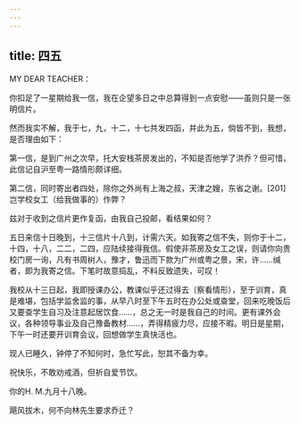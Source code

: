 ```yaml
---
---
---
```

title: 四五
---




MY DEAR TEACHER：

你扣足了一星期给我一信，我在企望多日之中总算得到一点安慰——虽则只是一张明信片。

然而我实不解，我于七，九，十二，十七共发四函，并此为五，倘皆不到，我想，是否理由如下：

第一信，是到广州之次早，托大安栈茶房发出的，不知是否他学了洪乔？但可惜，此信记自沪至粤一路情形颇详细。

第二信，同时寄出者四处，除你之外尚有上海之叔，天津之嫂，东省之谢。[201]岂学校女工（给我做事的）作弊？

兹对于收到之信片更作复函，由我自己投邮，看结果如何？

五日来信十日晚到，十三信片十八到，计需六天。如我寄之信不失，则你于十二，十四，十八，二二，二四，应陆续接得我信。假使非茶房及女工之误，则请你向贵校门房一询，凡有书周树人，豫才，鲁迅而下款为广州或粤之景，宋，许……缄者，即为我寄之信。下笔时故意捣乱，不料反致遗失，可叹！

我校从十三日起，我即授课办公，教课似乎还过得去（察看情形），至于训育，真是难堪，包括学监舍监的事，从早八时至下午五时在办公处或查堂，回来吃晚饭后又要查学生自习及注意起居饮食……，总之无一时是我自己的时间。更有课外会议，各种领导事业及自己豫备教材……，弄得精疲力尽，应接不暇。明日是星期，下午一时还要开训育会议，回想做学生真快活也。

现人已睡久，钟停了不知何时，急忙写此，恕其不备为幸。

祝快乐，不敢劝戒酒，但祈自爱节饮。

你的H. M.九月十八晚。

飓风拔木，何不向林先生要求乔迁？